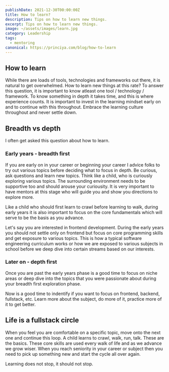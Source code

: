 ```yaml
---
publishDate: 2021-12-30T00:00:00Z
title: How to learn?
description: Tips on how to learn new things.
excerpt: Tips on how to learn new things.
image: ~/assets/images/learn.jpg
category: Leadership
tags:
  - mentoring
canonical: https://princiya.com/blog/how-to-learn
---
```



## How to learn

While there are loads of tools, technologies and frameworks out there, it is natural to get overwhelmed. How to learn new things at this rate? To answer this question, it is important to know atleast one tool / technology / framework. To know something in depth it takes time, and this is where experience counts. It is important to invest in the learning mindset early on and to continue with this throughout. Embrace the learning culture throughout and never settle down.

## Breadth vs depth

I often get asked this question about how to learn.

### Early years - breadth first

If you are early on in your career or beginning your career I advice folks to try out various topics before deciding what to focus in depth. Be curious, ask questions and learn new topics. Think like a child, who is curiously exploring various topics. The surrounding environment needs to be supportive too and should arouse your curiousity. It is very important to have mentors at this stage who will guide you and show you directions to explore more.

Like a child who should first learn to crawl before learning to walk, during early years it is also important to focus on the core fundamentals which will serve to be the basis as you advance.

Let's say you are interested in frontend development. During the early years you should not settle only on frontend but focus on core programming skills and get exposure to various topics. This is how a typical software engineering curriculum works or how we are exposed to various subjects in school before we deep dive into certain streams based on our interests.

<Tweet id="https://twitter.com/princi_ya/status/1365584292374401026" />

### Later on - depth first

Once you are past the early years phase is a good time to focus on niche areas or deep dive into the topics that you were passionate about during your breadth first exploration phase.

Now is a good time to indentify if you want to focus on frontend, backend, fullstack, etc. Learn more about the subject, do more of it, practice more of it to get better. 

<Tweet id="https://twitter.com/princi_ya/status/1365584294383558658" />

## Life is a fullstack circle

When you feel you are comfortable on a specific topic, move onto the next one and continue this loop. A child learns to crawl, walk, run, talk. These are the basics. These core skills are used every walk of life and as we advance we grow wiser. When you reach seniority in your career or subject then you need to pick up something new and start the cycle all over again.

<Tweet id="https://twitter.com/princi_ya/status/1365584296270917634" />

Learning does not stop, it should not stop.